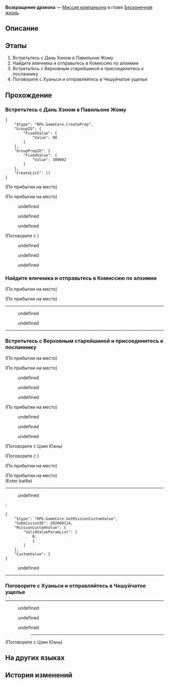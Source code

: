 {{Дополнить|Диалоги.}}
{{Миссия Инфобокс
|id              = 2020601
|Название        = 
|Изображение     = Миссия Освоения Возвращение дракона.png
|Тип             = Миссия компаньона
|События         = 
|Глава           = Бесконечная жизнь
|Условия         = Завершена [[Миссия Освоения]] ''[[Конец погребения, начало пути]]''
|Персонажи       = Дань Хэн; Леди-видьядхара; Луин; Первопроходец; Хуаньси; Цзин Юань
|СтартЛокация    = [[Лофу Сяньчжоу]] — [[Возвышающее святилище]]
|Локации         = Возвышающее святилище
|Предыдущая      = 
|Следующая       = 
|Награды         = Опыт Освоения*500; Звёздный нефрит*100; Путеводитель путешественника*3; Утраченный кристалл*3; Lifeless Blade*6; "Samudrartha"*1 { text = Samudrartha }; Кредиты*40 000
}}
'''Возвращение дракона''' — [[Миссия компаньона]] в главе [[Бесконечная жизнь]].

==Описание==
{{Описание|Дань Хэн и Байлу объединяют силы, чтобы окончательно запечатать Древо амброзии. Они предупреждают об этом мудрейших.<br />Однако Дань Хэн, возможно, не получит искомые ответы.}}

==Этапы==
# Встретьтесь с Дань Хэном в Павильоне Жому
# Найдите яличника и отправьтесь в Комиссию по алхимии
# Встретьтесь с Верховным старейшиной и присоединитесь к посланнику
# Поговорите с Хуаньси и отправляйтесь в Чешуйчатое ущелье

==Прохождение==
{{Дополнить}}

{{Диалог Конец}}

===Встретьтесь с Дань Хэном в Павильоне Жому===
{{Описание миссии|локация=Возвышающее святилище|Когда-то обречённый на вечное изгнание странник вернулся на Лофу. Дань Хэн, полный решимости столкнуться со своим прошлым, попросил вас сопроводить его на встрече с Верховным старейшиной видьядхара.<br />Вы и представить не могли, что Холодный Дракон о себе расскажет хоть что-то. Похоже, вам выпал редкий шанс. Пройдите этот путь и похвастайтесь перед Мартик.}}
{{Диалог Начало}}
<pre>{
	"$type": "RPG.GameCore.CreateProp",
	"GroupID": {
		"FixedValue": {
			"Value": 90
		}
	},
	"GroupPropID": {
		"FixedValue": {
			"Value": 300002
		}
	},
	"CreateList": []
}</pre>
;(По прибытии на место)

;(По прибытии на место)
<!--Unknown TalkSentence: 202063001-->
<!--Unknown TalkSentence: 202063002-->
<!--Unknown TalkSentence: 202063003-->
<!--Unknown TalkSentence: 202063004-->
<!--Unknown TalkSentence: 202063005-->
<!--Unknown TalkSentence: 202063006-->
<!--Unknown TalkSentence: 202063007-->
<!--Unknown TalkSentence: 202063008-->
<!--Unknown TalkSentence: 202063009-->
:{{Диалог|Стрелка}} undefined
:{{Диалог|Стрелка}} undefined
:{{Диалог|Стрелка}} undefined
:<!--Unknown TalkSentence: 202063013-->
<!--Unknown TalkSentence: 202063014-->
<!--Unknown TalkSentence: 202063015-->
<!--Unknown TalkSentence: 202063016-->
<!--Unknown TalkSentence: 202063017-->

;(Поговорите с )
<!--Unknown TalkSentence: 202063001-->
<!--Unknown TalkSentence: 202063002-->
<!--Unknown TalkSentence: 202063003-->
<!--Unknown TalkSentence: 202063004-->
<!--Unknown TalkSentence: 202063005-->
<!--Unknown TalkSentence: 202063006-->
<!--Unknown TalkSentence: 202063007-->
<!--Unknown TalkSentence: 202063008-->
<!--Unknown TalkSentence: 202063009-->
:{{Диалог|Стрелка}} undefined
:{{Диалог|Стрелка}} undefined
:{{Диалог|Стрелка}} undefined
:<!--Unknown TalkSentence: 202063013-->
<!--Unknown TalkSentence: 202063014-->
<!--Unknown TalkSentence: 202063015-->
<!--Unknown TalkSentence: 202063016-->
<!--Unknown TalkSentence: 202063017-->
{{Диалог Конец}}

===Найдите яличника и отправьтесь в Комиссию по алхимии===
{{Описание миссии|локация=Возвышающее святилище|Возвращение Дань Хэна домой - событие значимое, и требует уведомления Шести Колесничих Лофу и мудрейших видьядхара... Кажется, Дань Хэн уже обо всём договорился, так что вам следует отправиться с ним. Не получится просто использовать пространственный якорь, чтобы телепортироваться в Комиссию по алхимии в одиночку.<br />Дань Хэн не намеревался скрывать своё происхождение, это объясняет, почему в последнее время он так великодушен. Но что об этом думают видьядхара?..}}
{{Диалог Начало}}
;(По прибытии на место)

;(По прибытии на место)
----
<!--Unknown TalkSentence: 202063101-->
<!--Unknown TalkSentence: 202063102-->
<!--Unknown TalkSentence: 202063103-->
<!--Unknown TalkSentence: 202063104-->
:{{Диалог|Стрелка}} undefined
:{{Диалог|Стрелка}} undefined
<!--Unknown TalkSentence: 202063106-->
<!--Unknown TalkSentence: 202063107-->
<!--Unknown TalkSentence: 202063108-->
<!--Unknown TalkSentence: 202063113-->
<!--Unknown TalkSentence: 202063114-->
<!--Unknown TalkSentence: 202063115-->
----
{{Диалог Конец}}

===Встретьтесь с Верховным старейшиной и присоединитесь к посланнику===
{{Описание миссии|локация=Комиссия по алхимии|Дорога домой состоит не из вежливых приветствий, а из людей, отговаривающих Дань Хэна от встречи. Возможно, его возвращение на Лофу Сяньчжоу радует не всех...<br />И, кстати говоря, его узнают наверняка из-за того, что он не скрывается. Обычно сдержанный Дань Хэн к подобному не привык.}}
{{Диалог Начало}}
;(По прибытии на место)

;(По прибытии на место)
<!--Unknown TalkSentence: 202063201-->
<!--Unknown TalkSentence: 202063202-->
<!--Unknown TalkSentence: 202063203-->
<!--Unknown TalkSentence: 202063204-->
:{{Диалог|Стрелка}} undefined
:{{Диалог|Стрелка}} undefined
:{{Диалог|Стрелка}} undefined

;(По прибытии на место)
<!--Unknown TalkSentence: 202063201-->
<!--Unknown TalkSentence: 202063202-->
<!--Unknown TalkSentence: 202063203-->
<!--Unknown TalkSentence: 202063204-->
:{{Диалог|Стрелка}} undefined
:{{Диалог|Стрелка}} undefined
:{{Диалог|Стрелка}} undefined

;(Поговорите с Цзин Юань)
<!--Unknown TalkSentence: 202063601-->

;(Поговорите с )
<!--Unknown TalkSentence: 202063601-->
;(По прибытии на место)

;(По прибытии на место)
:{{tx}}
;(Enter battle)
::{{tx|Enemy list missing}}
----
<!--Unknown TalkSentence: 202063401-->
<!--Unknown TalkSentence: 202063402-->
<!--Unknown TalkSentence: 202063403-->
<!--Unknown TalkSentence: 202063404-->
<!--Unknown TalkSentence: 202063405-->
<!--Unknown TalkSentence: 202063406-->
:{{Диалог|Стрелка}} undefined
:<!--Unknown TalkSentence: 202063408-->
:<pre>{
	"$type": "RPG.GameCore.SetMissionCustomValue",
	"SubmissionID": 202060114,
	"MissionCustomValue": {
		"ValidValueParamList": [
			0,
			1
		]
	},
	"CustomValue": 1
}</pre>
:{{Диалог|Выход}} undefined
----
{{Диалог Конец}}

===Поговорите с Хуаньси и отправляйтесь в Чешуйчатое ущелье===
{{Описание миссии|локация=Комиссия по алхимии|Разобравшись с наёмниками, Дань Хэн решает не отвечать на приглашение мудрейших видьядхара и отправиться в Чешуйчатое ущелье, чтобы встретиться с Верховным старейшиной.<br />Вы мало знакомы с видьядхара, поэтому не уверены, нормально ли, что так много людей волнует местонахождение Верховного старейшины. Присутствие Дань Хэна подобно камню, от которого по воде пробегает рябь.}}
{{Диалог Начало}}
----
<!--Unknown TalkSentence: 202063701-->
<!--Unknown TalkSentence: 202063702-->
:{{Диалог|Стрелка}} undefined
:<!--Unknown TalkSentence: 202063704-->
:{{Диалог|Стрелка}} undefined
:<!--Unknown TalkSentence: 202063706-->
:{{Диалог|Стрелка}} undefined
:<!--Unknown TalkSentence: 202063708-->
:<!--Unknown TalkSentence: 202063709-->
::----

;(Поговорите с Цзин Юань)
<!--Unknown TalkSentence: 202063801-->
<!--Unknown TalkSentence: 202063802-->
{{Диалог Конец}}

==На других языках==
{{На других языках
|en   = The Dragon Returns Home
|zhs  = 龙返其乡
|zht  = 龍返其鄉
|ja   = 龍、其の郷に帰りて
|ko   = 용의 귀향
|es   = El dragón vuelve a su hogar
|fr   = Le retour du dragon
|ru   = Возвращение дракона
|th   = มังกรคืนถิ่น
|vi   = Rồng Hồi Hương
|de   = Der Drache kehrt heim
|id   = Sang Naga Kembali
|pt   = O Dragão Retorna ao Lar
}}

==История изменений==
{{История изменений|2.7}}
